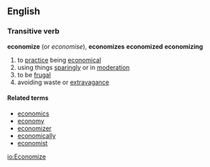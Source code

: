 ==English==
=== Transitive verb ===
'''economize''' (or ''economise''), '''economizes''' '''economized''' '''economizing'''
# to [[practice]] being [[economical]]
# using things [[sparingly]] or in [[moderation]]
# to be [[frugal]]
# avoiding waste or [[extravagance]]
====Related terms====
*[[economics]]
*[[economy]]
*[[economizer]]
*[[economically]]
*[[economist]]

[[io:Economize]]
